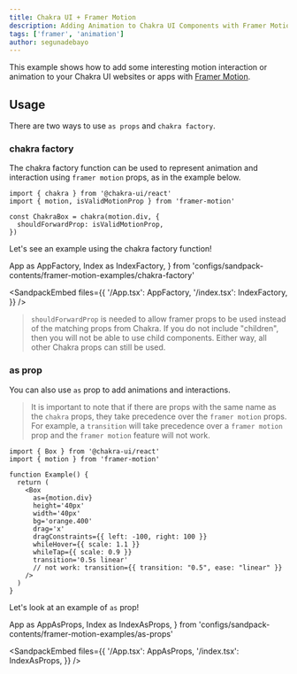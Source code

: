 ---
title: Chakra UI + Framer Motion
description: Adding Animation to Chakra UI Components with Framer Motion
tags: ['framer', 'animation']
author: segunadebayo
---

This example shows how to add some interesting motion interaction or animation
to your Chakra UI websites or apps with
[Framer Motion](https://www.framer.com/docs/).

## Usage

There are two ways to use `as props` and `chakra factory`.

### chakra factory

The chakra factory function can be used to represent animation and interaction
using `framer motion` props, as in the example below.

```tsx live=false
import { chakra } from '@chakra-ui/react'
import { motion, isValidMotionProp } from 'framer-motion'

const ChakraBox = chakra(motion.div, {
  shouldForwardProp: isValidMotionProp,
})
```

Let's see an example using the chakra factory function!

  App as AppFactory,
  Index as IndexFactory,
} from 'configs/sandpack-contents/framer-motion-examples/chakra-factory'

<SandpackEmbed
  files={{
    '/App.tsx': AppFactory,
    '/index.tsx': IndexFactory,
  }}
/>

> `shouldForwardProp` is needed to allow framer props to be used instead of the
> matching props from Chakra. If you do not include "children", then you will
> not be able to use child components. Either way, all other Chakra props can
> still be used.

### as prop

You can also use `as` prop to add animations and interactions.

> It is important to note that if there are props with the same name as the
> `chakra` props, they take precedence over the `framer motion` props. For
> example, a `transition` will take precedence over a `framer motion` prop and
> the `framer motion` feature will not work.

```tsx live=false
import { Box } from '@chakra-ui/react'
import { motion } from 'framer-motion'

function Example() {
  return (
    <Box
      as={motion.div}
      height='40px'
      width='40px'
      bg='orange.400'
      drag='x'
      dragConstraints={{ left: -100, right: 100 }}
      whileHover={{ scale: 1.1 }}
      whileTap={{ scale: 0.9 }}
      transition='0.5s linear'
      // not work: transition={{ transition: "0.5", ease: "linear" }}
    />
  )
}
```

Let's look at an example of `as` prop!

  App as AppAsProps,
  Index as IndexAsProps,
} from 'configs/sandpack-contents/framer-motion-examples/as-props'

<SandpackEmbed
  files={{
    '/App.tsx': AppAsProps,
    '/index.tsx': IndexAsProps,
  }}
/>
